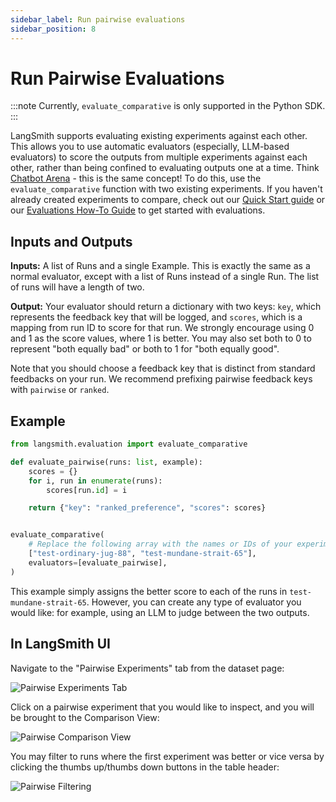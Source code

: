 ```yaml
---
sidebar_label: Run pairwise evaluations
sidebar_position: 8
---
```


# Run Pairwise Evaluations

:::note
Currently, `evaluate_comparative` is only supported in the Python SDK.
:::

LangSmith supports evaluating existing experiments against each other. This allows you to use automatic evaluators (especially, LLM-based evaluators) to score the outputs from multiple experiments against each other, rather than being confined to evaluating outputs one at a time. Think [Chatbot Arena](https://chat.lmsys.org/) - this is the same concept! To do this, use the `evaluate_comparative` function
with two existing experiments. If you haven't already created experiments to compare, check out our [Quick Start guide](https://docs.smith.langchain.com/#5-run-your-first-evaluation) or our [Evaluations How-To Guide](https://docs.smith.langchain.com/how_to_guides/evaluation/evaluate_llm_application) to get started with evaluations.

## Inputs and Outputs

**Inputs:** A list of Runs and a single Example. This is exactly the same as a normal evaluator, except with a list of Runs instead of a single Run. The list of runs will have a length of two.

**Output:** Your evaluator should return a dictionary with two keys: `key`, which represents the feedback key that will be logged, and `scores`, which is a
mapping from run ID to score for that run. We strongly encourage using 0 and 1 as the score values, where 1 is better. You may also set both to 0 to represent
"both equally bad" or both to 1 for "both equally good".

Note that you should choose a feedback key that is distinct from standard feedbacks on your run. We recommend prefixing pairwise feedback keys with `pairwise` or `ranked`.

## Example

```python
from langsmith.evaluation import evaluate_comparative

def evaluate_pairwise(runs: list, example):
    scores = {}
    for i, run in enumerate(runs):
        scores[run.id] = i

    return {"key": "ranked_preference", "scores": scores}


evaluate_comparative(
    # Replace the following array with the names or IDs of your experiments
    ["test-ordinary-jug-88", "test-mundane-strait-65"],
    evaluators=[evaluate_pairwise],
)
```

This example simply assigns the better score to each of the runs in `test-mundane-strait-65`. However, you can create any type of evaluator you would like: for example, using an LLM to judge between the two outputs.

## In LangSmith UI

Navigate to the "Pairwise Experiments" tab from the dataset page:

![Pairwise Experiments Tab](./static/pairwise_from_dataset.png)

Click on a pairwise experiment that you would like to inspect, and you will be brought to the Comparison View:

![Pairwise Comparison View](./static/pairwise_comparison_view.png)

You may filter to runs where the first experiment was better or vice versa by clicking the thumbs up/thumbs down buttons in the table header:

![Pairwise Filtering](./static/filter_pairwise.png)
